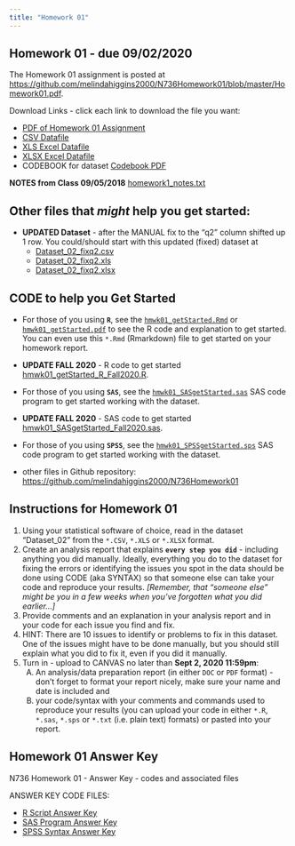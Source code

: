 ```yaml
---
title: "Homework 01"
---
```


## Homework 01 - due 09/02/2020

The Homework 01 assignment is posted at [https://github.com/melindahiggins2000/N736Homework01/blob/master/Homework01.pdf](https://github.com/melindahiggins2000/N736Homework01/blob/master/Homework01.pdf). 

Download Links - click each link to download the file you want:

* [PDF of Homework 01 Assignment](https://github.com/melindahiggins2000/N736Homework01/blob/master/Homework01.pdf)
* [CSV Datafile](https://raw.githubusercontent.com/melindahiggins2000/N736Homework01/master/Dataset_02.csv)
* [XLS Excel Datafile](https://github.com/melindahiggins2000/N736Homework01/blob/master/Dataset_02.xls?raw=true)
* [XLSX Excel Datafile](https://github.com/melindahiggins2000/N736Homework01/blob/master/Dataset_02.xlsx?raw=true)
* CODEBOOK for dataset [Codebook PDF](https://github.com/melindahiggins2000/N736Homework01/blob/master/Dataset_02_Codebook.pdf)

**NOTES from Class 09/05/2018** [homework1_notes.txt](homework1_notes.txt)

## Other files that _might_ help you get started:

* **UPDATED Dataset** - after the MANUAL fix to the "q2" column shifted up 1 row. You could/should start with this updated (fixed) dataset at
    - [Dataset_02_fixq2.csv](https://github.com/melindahiggins2000/N736Homework01/raw/master/Dataset_02_fixq2.csv)
    - [Dataset_02_fixq2.xls](https://github.com/melindahiggins2000/N736Homework01/raw/master/Dataset_02_fixq2.xls)
    - [Dataset_02_fixq2.xlsx](https://github.com/melindahiggins2000/N736Homework01/raw/master/Dataset_02_fixq2.xlsx)
    
## CODE to help you Get Started
    
* For those of you using **`R`**, see the [`hmwk01_getStarted.Rmd`](https://raw.githubusercontent.com/melindahiggins2000/N736Homework01/master/hmwk01_getStarted.Rmd) or [`hmwk01_getStarted.pdf`](https://github.com/melindahiggins2000/N736Homework01/blob/master/hmwk01_getStarted.pdf) to see the R code and explanation to get started. You can even use this `*.Rmd` (Rmarkdown) file to get started on your homework report.

* **UPDATE FALL 2020** - R code to get started [hmwk01_getStarted_R_Fall2020.R](https://raw.githubusercontent.com/melindahiggins2000/N736Homework01/master/hmwk01_getStarted_R_Fall2020.R).

* For those of you using **`SAS`**, see the [`hmwk01_SASgetStarted.sas`](https://raw.githubusercontent.com/melindahiggins2000/N736Homework01/master/hmwk01_SASgetStarted.sas) SAS code program to get started working with the dataset.

* **UPDATE FALL 2020** - SAS code to get started [hmwk01_SASgetStarted_Fall2020.sas](https://raw.githubusercontent.com/melindahiggins2000/N736Homework01/master/hmwk01_SASgetStarted_Fall2020.sas).

* For those of you using **`SPSS`**, see the [`hmwk01_SPSSgetStarted.sps`](https://raw.githubusercontent.com/melindahiggins2000/N736Homework01/master/hmwk01_SPSSgetStarted.sps) SAS code program to get started working with the dataset.

* other files in Github repository:  [https://github.com/melindahiggins2000/N736Homework01](https://github.com/melindahiggins2000/N736Homework01)

## Instructions for Homework 01

1. Using your statistical software of choice, read in the dataset "Dataset_02" from the `*.CSV`, `*.XLS` or `*.XLSX` format.
2. Create an analysis report that explains **`every step you did`** - including anything you did manually. Ideally, everything you do to the dataset for fixing the errors or identifying the issues you spot in the data should be done using CODE (aka SYNTAX) so that someone else can take your code and reproduce your results. _[Remember, that "someone else" might be you in a few weeks when you've forgotten what you did earlier...]_
3. Provide comments and an explanation in your analysis report and in your code for each issue you find and fix.
4. HINT: There are 10 issues to identify or problems to fix in this dataset. One of the issues might have to be done manually, but you should still explain what you did to fix it, even if you did it manually.
5. Turn in - upload to CANVAS no later than **Sept 2, 2020 11:59pm**:
    (A) An analysis/data preparation report (in either `DOC` or `PDF` format) - don't forget to format your report nicely, make sure your name and date is included and
    (B) your code/syntax with your comments and commands used to reproduce your results (you can upload your code in either `*.R`, `*.sas`, `*.sps` or `*.txt` (i.e. plain text) formats) or pasted into your report.
    
## Homework 01 Answer Key

N736 Homework 01 - Answer Key - codes and associated files

ANSWER KEY CODE FILES:

* [R Script Answer Key](https://raw.githubusercontent.com/melindahiggins2000/N736_Homework01_Key/master/Homework01Key_RScript.R)
* [SAS Program Answer Key](https://raw.githubusercontent.com/melindahiggins2000/N736_Homework01_Key/master/Homework01Key_SASprogram.sas)
* [SPSS Syntax Answer Key](https://raw.githubusercontent.com/melindahiggins2000/N736_Homework01_Key/master/Homework01Key_SPSSsyntax.sps)

